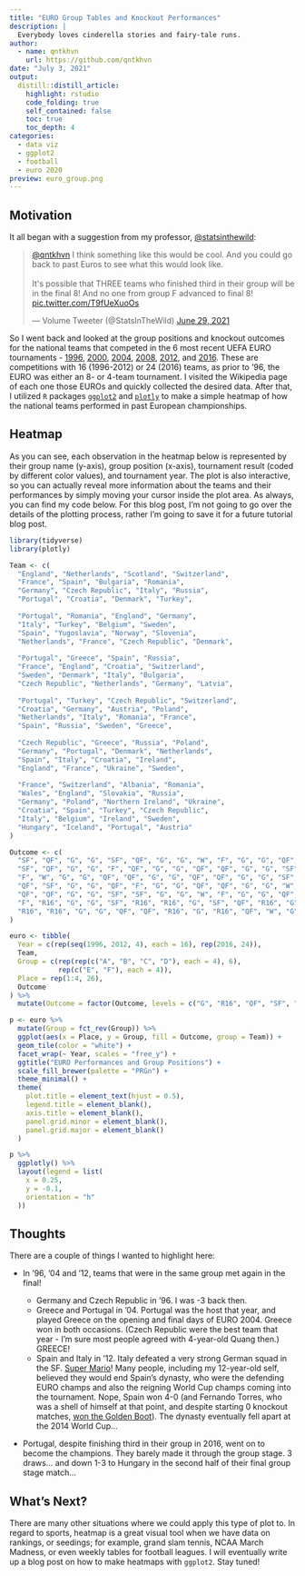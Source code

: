 ```yaml
---
title: "EURO Group Tables and Knockout Performances"
description: |
  Everybody loves cinderella stories and fairy-tale runs.
author:
  - name: qntkhvn
    url: https://github.com/qntkhvn
date: "July 3, 2021"
output:
  distill::distill_article:
    highlight: rstudio
    code_folding: true
    self_contained: false
    toc: true
    toc_depth: 4
categories:
  - data viz
  - ggplot2
  - football
  - euro 2020
preview: euro_group.png
---
```


## Motivation

It all began with a suggestion from my professor, [\@statsinthewild](https://twitter.com/statsinthewild):

<blockquote class="twitter-tweet"><p lang="en" dir="ltr"><a href="https://twitter.com/qntkhvn?ref_src=twsrc%5Etfw">@qntkhvn</a> I think something like this would be cool. And you could go back to past Euros to see what this would look like.<br><br>It&#39;s possible that THREE teams who finished third in their group will be in the final 8! And no one from group F advanced to final 8! <a href="https://t.co/T9fUeXuoOs">pic.twitter.com/T9fUeXuoOs</a></p>&mdash; Volume Tweeter (@StatsInTheWild) <a href="https://twitter.com/StatsInTheWild/status/1409962031055196162?ref_src=twsrc%5Etfw">June 29, 2021</a></blockquote> <script async src="https://platform.twitter.com/widgets.js" charset="utf-8"></script>

So I went back and looked at the group positions and knockout outcomes for the national teams that competed in the 6 most recent UEFA EURO tournaments - [1996](https://en.wikipedia.org/wiki/UEFA_Euro_1996), [2000](https://en.wikipedia.org/wiki/UEFA_Euro_2000), [2004](https://en.wikipedia.org/wiki/UEFA_Euro_2004), [2008](https://en.wikipedia.org/wiki/UEFA_Euro_2008), [2012](https://en.wikipedia.org/wiki/UEFA_Euro_2012), and [2016](https://en.wikipedia.org/wiki/UEFA_Euro_2016). These are competitions with 16 (1996-2012) or 24 (2016) teams, as prior to '96, the EURO was either an 8- or 4-team tournament. I visited the Wikipedia page of each one those EUROs and quickly collected the desired data. After that, I utilized `R` packages [`ggplot2`](https://ggplot2.tidyverse.org) and [`plotly`](https://plotly-r.com) to make a simple heatmap of how the national teams performed in past European championships.

## Heatmap

As you can see, each observation in the heatmap below is represented by their group name (y-axis), group position (x-axis), tournament result (coded by different color values), and tournament year. The plot is also interactive, so you can actually reveal more information about the teams and their performances by simply moving your cursor inside the plot area. As always, you can find my code below. For this blog post, I'm not going to go over the details of the plotting process, rather I'm going to save it for a future tutorial blog post.

```r
library(tidyverse)
library(plotly)

Team <- c(
  "England", "Netherlands", "Scotland", "Switzerland",
  "France", "Spain", "Bulgaria", "Romania",
  "Germany", "Czech Republic", "Italy", "Russia",
  "Portugal", "Croatia", "Denmark", "Turkey",
  
  "Portugal", "Romania", "England", "Germany",
  "Italy", "Turkey", "Belgium", "Sweden",
  "Spain", "Yugoslavia", "Norway", "Slovenia",
  "Netherlands", "France", "Czech Republic", "Denmark",
  
  "Portugal", "Greece", "Spain", "Russia",
  "France", "England", "Croatia", "Switzerland",
  "Sweden", "Denmark", "Italy", "Bulgaria",
  "Czech Republic", "Netherlands", "Germany", "Latvia",
  
  "Portugal", "Turkey", "Czech Republic", "Switzerland",
  "Croatia", "Germany", "Austria", "Poland",
  "Netherlands", "Italy", "Romania", "France",
  "Spain", "Russia", "Sweden", "Greece",
  
  "Czech Republic", "Greece", "Russia", "Poland",
  "Germany", "Portugal", "Denmark", "Netherlands",
  "Spain", "Italy", "Croatia", "Ireland",
  "England", "France", "Ukraine", "Sweden",
  
  "France", "Switzerland", "Albania", "Romania",
  "Wales", "England", "Slovakia", "Russia",
  "Germany", "Poland", "Northern Ireland", "Ukraine",
  "Croatia", "Spain", "Turkey", "Czech Republic",
  "Italy", "Belgium", "Ireland", "Sweden",
  "Hungary", "Iceland", "Portugal", "Austria"
)

Outcome <- c(
  "SF", "QF", "G", "G", "SF", "QF", "G", "G", "W", "F", "G", "G", "QF", "QF", "G", "G", # 96 
  "SF", "QF", "G", "G", "F", "QF", "G", "G", "QF", "QF", "G", "G", "SF", "W", "G", "G", # 00
  "F", "W", "G", "G", "QF", "QF", "G", "G", "QF", "QF", "G", "G", "SF", "SF", "G", "G", # 04
  "QF", "SF", "G", "G", "QF", "F", "G", "G", "QF", "QF", "G", "G", "W", "SF", "G", "G", # 08
  "QF", "QF", "G", "G", "SF", "SF", "G", "G", "W", "F", "G", "G", "QF", "QF", "G", "G", # 12
  "F", "R16", "G", "G", "SF", "R16", "R16", "G", "SF", "QF", "R16", "G", # 16 
  "R16", "R16", "G", "G", "QF", "QF", "R16", "G", "R16", "QF", "W", "G"
)

euro <- tibble(
  Year = c(rep(seq(1996, 2012, 4), each = 16), rep(2016, 24)),
  Team,
  Group = c(rep(rep(c("A", "B", "C", "D"), each = 4), 6), 
            rep(c("E", "F"), each = 4)),
  Place = rep(1:4, 26),
  Outcome
) %>% 
  mutate(Outcome = factor(Outcome, levels = c("G", "R16", "QF", "SF", "F", "W")))

p <- euro %>% 
  mutate(Group = fct_rev(Group)) %>% 
  ggplot(aes(x = Place, y = Group, fill = Outcome, group = Team)) +
  geom_tile(color = "white") +
  facet_wrap(~ Year, scales = "free_y") +
  ggtitle("EURO Performances and Group Positions") +
  scale_fill_brewer(palette = "PRGn") +
  theme_minimal() +
  theme(
    plot.title = element_text(hjust = 0.5),
    legend.title = element_blank(),
    axis.title = element_blank(),
    panel.grid.minor = element_blank(),
    panel.grid.major = element_blank()
  )

p %>%
  ggplotly() %>%
  layout(legend = list(
    x = 0.25,
    y = -0.1,
    orientation = "h"
  ))
```

## Thoughts

There are a couple of things I wanted to highlight here:

-   In '96, '04 and '12, teams that were in the same group met again in the final!

    -   Germany and Czech Republic in '96. I was -3 back then.
    -   Greece and Portugal in '04. Portugal was the host that year, and played Greece on the opening and final days of EURO 2004. Greece won in both occasions. (Czech Republic were the best team that year - I'm sure most people agreed with 4-year-old Quang then.) GREECE!
    -   Spain and Italy in '12. Italy defeated a very strong German squad in the SF. [Super Mario](https://www.youtube.com/watch?v=Uvuuc0fVZFg)! Many people, including my 12-year-old self, believed they would end Spain's dynasty, who were the defending EURO champs and also the reigning World Cup champs coming into the tournament. Nope, Spain won 4-0 (and Fernando Torres, who was a shell of himself at that point, and despite starting 0 knockout matches, [won the Golden Boot](https://www.uefa.com/uefaeuro-2020/news/0253-0d7ed277e55d-2b432cd9cf0d-1000--torres-receives-adidas-golden-boot/)). The dynasty eventually fell apart at the 2014 World Cup... 
    
-   Portugal, despite finishing third in their group in 2016, went on to become the champions. They barely made it through the group stage. 3 draws... and down 1-3 to Hungary in the second half of their final group stage match...

## What's Next?

There are many other situations where we could apply this type of plot to. In regard to sports, heatmap is a great visual tool when we have data on rankings, or seedings; for example, grand slam tennis, NCAA March Madness, or even weekly tables for football leagues. I will eventually write up a blog post on how to make heatmaps with `ggplot2`. Stay tuned!
